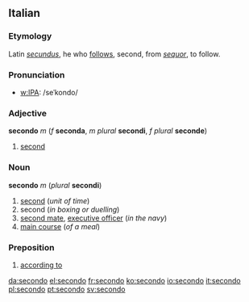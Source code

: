 ==Italian==
===Etymology===
Latin ''[[secundus]]'', he who [[follow]]s, second, from ''[[sequor]]'', to follow.

===Pronunciation===
*[[w:IPA]]: /seˈkondo/

===Adjective===
'''secondo''' ''m'' (''f'' '''seconda''', ''m plural'' '''secondi''', ''f plural'' '''seconde''')

#[[second]]

===Noun===
'''secondo''' ''m'' (''plural'' '''secondi''')

#[[second]] (''unit of time'')
#second (''in boxing or duelling'')
#[[second mate]], [[executive officer]] (''in the navy'')
#[[main course]] (''of a meal'')

===Preposition===
#[[according to]]

<!-- these belong on the relevant English pages
===[[other|Other]] [[language|languages]]===
*[[Esperanto]]: ''[[dua]]'' ([[adjective|adj.]]), ''[[sekundo]]'' (1), ''[[sekundanto|sekundanto]]'' (2), ''[[subsxipestr(in)o]]'' (3), ''dua plado''(?) (4), ''[[laux]]'' ([[preposition|prep.]]).
*German: ''[[zweit]]'' ([[adjective|adj.]]), ''[[Sekunde]]'' (1), ''[[Sekundant]]'', ''[[Beistand]]'', ''[[Zeuge]]'' (2), ''[[erst|erster]] [[Offizier]]'' (3), ''[[Hauptgericht]]'', ''[[zweit|zweiter]]'' ''[[Gang]]'' (4), ''[[nach]]''  ([[preposition|prep.]]).
*[[Interlingua]]: ''[[secunde]]'' ([[adjective|adj.]]), ''[[secunda]]'' (1), ''[[secundo]]'' (2,[[preposition|prep.]]), ''secunde officiero''? (3), ''[[platto principal]]'' (4).
*Portuguese: ''[[segundo]]'' ([[adjective|adj.]],1,2,[[preposition|prep.]]), ''suboficial''? (3), ''[[prato principal]]'' (4).
-->

[[da:secondo]]
[[el:secondo]]
[[fr:secondo]]
[[ko:secondo]]
[[io:secondo]]
[[it:secondo]]
[[pl:secondo]]
[[pt:secondo]]
[[sv:secondo]]